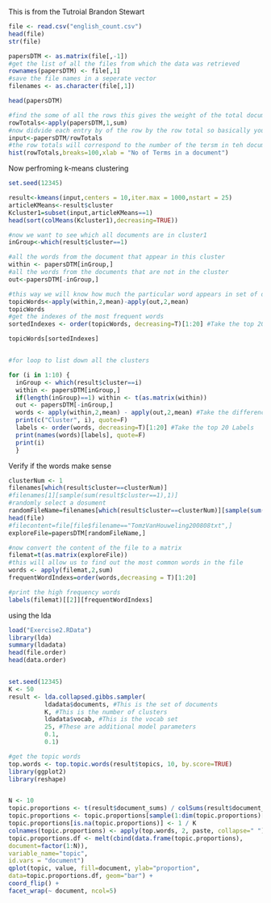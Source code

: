 This is from the Tutroial Brandon Stewart

```r
file <- read.csv("english_count.csv")
head(file)
str(file)

papersDTM <- as.matrix(file[,-1])
#get the list of all the files from which the data was retrieved
rownames(papersDTM) <- file[,1]
#save the file names in a seperate vector
filenames <- as.character(file[,1])

head(papersDTM)

#find the some of all the rows this gives the weight of the total document
rowTotals<-apply(papersDTM,1,sum)
#now didvide each entry by of the row by the row total so basically you will get probaily of the word in that document
input<-papersDTM/rowTotals
#the row totals will correspond to the number of the tersm in teh document taking into account the frequency of the terms as well
hist(rowTotals,breaks=100,xlab = "No of Terms in a document")

```

Now perfroming k-means clustering

```r

set.seed(12345)

result<-kmeans(input,centers = 10,iter.max = 1000,nstart = 25)
articleKMeans<-result$cluster
Kcluster1=subset(input,articleKMeans==1)
head(sort(colMeans(Kcluster1),decreasing=TRUE))

#now we want to see which all documents are in cluster1
inGroup<-which(result$cluster==1)

#all the words from the document that appear in this cluster
within <- papersDTM[inGroup,]
#all the words from the documents that are not in the cluster
out<-papersDTM[-inGroup,]

#this way we will know how much the particular word appears in set of documents we are interested in .and subtracting from others will help to understand if it really occurs more in the selected documents
topicWords<-apply(within,2,mean)-apply(out,2,mean)
topicWords
#get the indexes of the most frequent words
sortedIndexes <- order(topicWords, decreasing=T)[1:20] #Take the top 20 Labels

topicWords[sortedIndexes]


#for loop to list down all the clusters

for (i in 1:10) {
  inGroup <- which(result$cluster==i)
  within <- papersDTM[inGroup,]
  if(length(inGroup)==1) within <- t(as.matrix(within))
  out <- papersDTM[-inGroup,]
  words <- apply(within,2,mean) - apply(out,2,mean) #Take the difference in means for each term
  print(c("Cluster", i), quote=F)
  labels <- order(words, decreasing=T)[1:20] #Take the top 20 Labels
  print(names(words)[labels], quote=F)
  print(i)
  }


```
Verify if the words make sense

```r

clusterNum <- 1
filenames[which(result$cluster==clusterNum)]
#filenames[1][sample(sum(result$cluster==1),1)]
#randomly select a dosument
randomFileName=filenames[which(result$cluster==clusterNum)][sample(sum(result$cluster==clusterNum),1)]
head(file)
#filecontent=file[file$filename=="TomzVanHouweling200808txt",]
exploreFile=papersDTM[randomFileName,]

#now convert the content of the file to a matrix
filemat=t(as.matrix(exploreFile))
#this will allow us to find out the most common words in the file
words <- apply(filemat,2,sum)
frequentWordIndexs=order(words,decreasing = T)[1:20]

#print the high frequency words
labels(filemat)[[2]][frequentWordIndexs]

```



using the lda

```r

load("Exercise2.RData")
library(lda)
summary(ldadata)
head(file.order)
head(data.order)


set.seed(12345)
K <- 50
result <- lda.collapsed.gibbs.sampler(
          ldadata$documents, #This is the set of documents
          K, #This is the number of clusters
          ldadata$vocab, #This is the vocab set
          25, #These are additional model parameters
          0.1,
          0.1)

#get the topic words
top.words <- top.topic.words(result$topics, 10, by.score=TRUE)
library(ggplot2)
library(reshape)


N <- 10
topic.proportions <- t(result$document_sums) / colSums(result$document_sums)
topic.proportions <- topic.proportions[sample(1:dim(topic.proportions)[1], N),]
topic.proportions[is.na(topic.proportions)] <- 1 / K
colnames(topic.proportions) <- apply(top.words, 2, paste, collapse=" ")
topic.proportions.df <- melt(cbind(data.frame(topic.proportions),
document=factor(1:N)),
variable_name="topic",
id.vars = "document")
qplot(topic, value, fill=document, ylab="proportion",
data=topic.proportions.df, geom="bar") +
coord_flip() +
facet_wrap(~ document, ncol=5)

```






